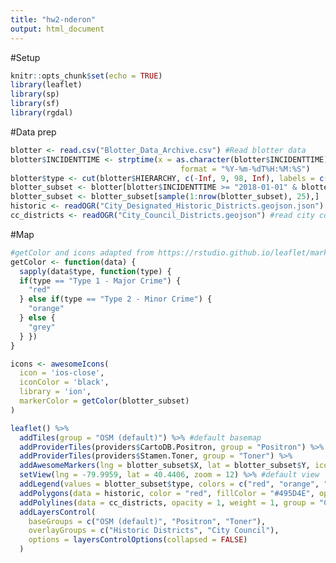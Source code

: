 ```yaml
---
title: "hw2-nderon"
output: html_document
---
```

#Setup
```r
knitr::opts_chunk$set(echo = TRUE)
library(leaflet)
library(sp)
library(sf)
library(rgdal)
```

#Data prep
```r
blotter <- read.csv("Blotter_Data_Archive.csv") #Read blotter data
blotter$INCIDENTTIME <- strptime(x = as.character(blotter$INCIDENTTIME), #Convert INCIDENTTIME to datetime
                                      format = "%Y-%m-%dT%H:%M:%S")
blotter$type <- cut(blotter$HIERARCHY, c(-Inf, 9, 98, Inf), labels = c("Type 1 - Major Crime", "Type 2 - Minor Crime", "No Data or None")) #Convert hierarchy to bucketed factors
blotter_subset <- blotter[blotter$INCIDENTTIME >= "2018-01-01" & blotter$INCIDENTTIME <= "2018-12-31" & blotter$X <= -78 & blotter$Y >= 39 & !is.na(blotter$type),]
blotter_subset <- blotter_subset[sample(1:nrow(blotter_subset), 25),]
historic <- readOGR("City_Designated_Historic_Districts.geojson.json") #read historic district dat
cc_districts <- readOGR("City_Council_Districts.geojson") #read city council district data
```

#Map
```r
#getColor and icons adapted from https://rstudio.github.io/leaflet/markers.html
getColor <- function(data) {
  sapply(data$type, function(type) {
  if(type == "Type 1 - Major Crime") {
    "red"
  } else if(type == "Type 2 - Minor Crime") {
    "orange"
  } else {
    "grey"
  } })
}

icons <- awesomeIcons(
  icon = 'ios-close',
  iconColor = 'black',
  library = 'ion',
  markerColor = getColor(blotter_subset)
)

leaflet() %>%
  addTiles(group = "OSM (default)") %>% #default basemap
  addProviderTiles(providers$CartoDB.Positron, group = "Positron") %>% #extra basemaps
  addProviderTiles(providers$Stamen.Toner, group = "Toner") %>%
  addAwesomeMarkers(lng = blotter_subset$X, lat = blotter_subset$Y, icon = icons) %>% #markers
  setView(lng = -79.9959, lat = 40.4406, zoom = 12) %>% #default view
  addLegend(values = blotter_subset$type, colors = c("red", "orange", "grey"), labels = levels(blotter_subset$type)) %>% #lengend
  addPolygons(data = historic, color = "red", fillColor = "#495D4E", opacity = 1, weight = 1, fillOpacity = 0.5, group = "Historic Districts") %>% #historic district polygons
  addPolylines(data = cc_districts, opacity = 1, weight = 1, group = "City Council") %>% #city council district polylines
  addLayersControl(
    baseGroups = c("OSM (default)", "Positron", "Toner"),
    overlayGroups = c("Historic Districts", "City Council"),
    options = layersControlOptions(collapsed = FALSE)
  )
```